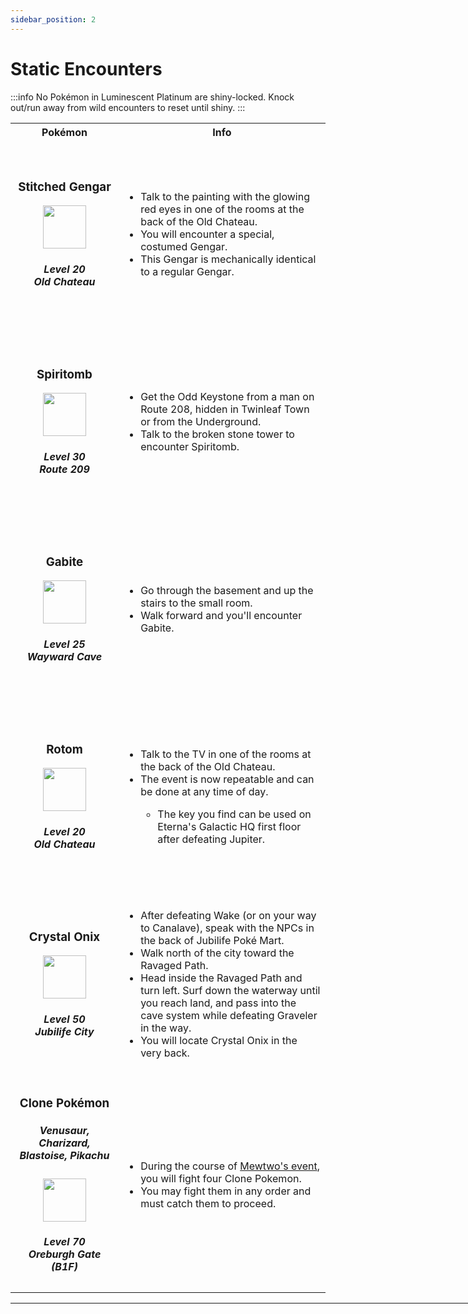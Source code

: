 ---
sidebar_position: 2
---

# Static Encounters
:::info
No Pokémon in Luminescent Platinum are shiny-locked. Knock out/run away from wild encounters to reset until shiny.
:::
<table>
 <tr>
    <th width="300">Pokémon</th>
    <th width="700">Info</th>
  </tr>
  <tr><td align="center" height="300"><h3>Stitched Gengar</h3> 
        <img src="https://raw.githubusercontent.com/TeamLumi/luminescent-team/main/static/img/pm0094_01_00_00_L.webp" width="69" />     
        <h5>Level 20<br/>
            Old Chateau</h5>     
      </td>
      <td><ul><li> Talk to the painting with the glowing red eyes in one of the rooms at the back of the Old Chateau.</li>
<li> You will encounter a special, costumed Gengar.</li>
<li> This Gengar is mechanically identical to a regular Gengar.</li></ul>
      </td>
  </tr>
  <tr><td align="center" height="300"><h3>Spiritomb</h3>
        <img src="https://raw.githubusercontent.com/TeamLumi/luminescent-team/main/static/img/pm0442_00_00_00_L.webp" width="69" />
        <h5>Level 30<br/>
            Route 209</h5>
      </td>
      <td><ul><li> Get the Odd Keystone from a man on Route 208, hidden in Twinleaf Town or from the Underground.</li>
<li> Talk to the broken stone tower to encounter Spiritomb.</li></ul>
      </td>
  </tr>
  <tr><td align="center" height="300"><h3>Gabite</h3>
        <img src="https://raw.githubusercontent.com/TeamLumi/luminescent-team/main/static/img/pm0444_00_00_00_L.webp" width="69" />
        <h5>Level 25<br/>
            Wayward Cave</h5>
      </td>
      <td>
        <ul><li> Go through the basement and up the stairs to the small room.</li>
<li> Walk forward and you'll encounter Gabite.</li></ul>
      </td>
  </tr>
  <tr><td align="center" height="300"><h3>Rotom</h3>
        <img src="https://raw.githubusercontent.com/TeamLumi/luminescent-team/main/static/img/pm0479_00_02_00_L.webp" width="69" />
        <h5>Level 20<br/>
            Old Chateau</h5></td>
      <td>
        <ul><li> Talk to the TV in one of the rooms at the back of the Old Chateau.</li>
<li> The event is now repeatable and can be done at any time of day.</li>
<ul><li> The key you find can be used on Eterna's Galactic HQ first floor after defeating Jupiter.</li></ul></ul>
    </td>
  </tr>
  <tr><td align="center" height="300"><h3>Crystal Onix</h3>
        <img src="https://raw.githubusercontent.com/TeamLumi/luminescent-team/main/static/img/pm0095_01_00_00_L.webp" width="69" />
        <h5>Level 50<br/>
            Jubilife City</h5></td>
      <td>
        <ul><li> After defeating Wake (or on your way to Canalave), speak with the NPCs in the back of Jubilife Poké Mart.</li>
<li> Walk north of the city toward the Ravaged Path.</li>
<li> Head inside the Ravaged Path and turn left. Surf down the waterway until you reach land, and pass into the cave system while defeating Graveler in the way.</li>
<li> You will locate Crystal Onix in the very back.</li></ul>
      </td>
    </tr>
  <tr><td align="center" height="300"><h3>Clone Pokémon</h3>
  <h5>Venusaur, Charizard, Blastoise, Pikachu</h5>
        <img src="https://raw.githubusercontent.com/TeamLumi/luminescent-team/main/static/img/pm0025_01_00_00_L.png" width="69px" />
        <h5>Level 70<br/>
            Oreburgh Gate (B1F)</h5></td>
      <td>
        <ul><li> During the course of <a href="https://lumi.mrhe.ro/docs/special-events/legendaries#kanto-legendaries">Mewtwo's event</a>, you will fight four Clone Pokemon.</li>
<li> You may fight them in any order and must catch them to proceed.</li></ul>
      </td>
  </tr>
  </table>
  <hr width="1000" />
